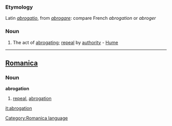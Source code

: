 ===Etymology===
Latin ''[[abrogatio]]'', from ''[[abrogare]]'': compare French ''abrogation'' or ''abroger''
===Noun===
#The act of [[abrogating]]; [[repeal]] by [[authority]] - [[Hume]]
----

==[[Romanica]]==
[[Category:Romanica language]]
===Noun===
<b>abrogation</b>
#[[repeal]], [[abrogation]]

[[it:abrogation]]